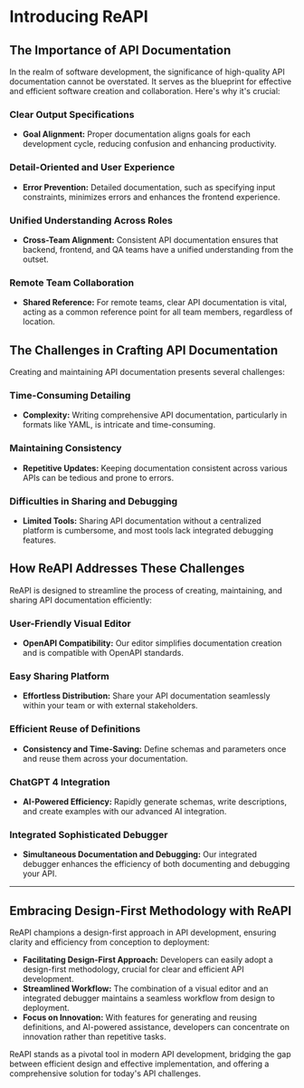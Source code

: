 # Introducing ReAPI

## The Importance of API Documentation

In the realm of software development, the significance of high-quality API documentation cannot be overstated. It serves as the blueprint for effective and efficient software creation and collaboration. Here's why it's crucial:

### Clear Output Specifications

- **Goal Alignment:** Proper documentation aligns goals for each development cycle, reducing confusion and enhancing productivity.

### Detail-Oriented and User Experience

- **Error Prevention:** Detailed documentation, such as specifying input constraints, minimizes errors and enhances the frontend experience.

### Unified Understanding Across Roles

- **Cross-Team Alignment:** Consistent API documentation ensures that backend, frontend, and QA teams have a unified understanding from the outset.

### Remote Team Collaboration

- **Shared Reference:** For remote teams, clear API documentation is vital, acting as a common reference point for all team members, regardless of location.

## The Challenges in Crafting API Documentation

Creating and maintaining API documentation presents several challenges:

### Time-Consuming Detailing

- **Complexity:** Writing comprehensive API documentation, particularly in formats like YAML, is intricate and time-consuming.

### Maintaining Consistency

- **Repetitive Updates:** Keeping documentation consistent across various APIs can be tedious and prone to errors.

### Difficulties in Sharing and Debugging

- **Limited Tools:** Sharing API documentation without a centralized platform is cumbersome, and most tools lack integrated debugging features.

## How ReAPI Addresses These Challenges

ReAPI is designed to streamline the process of creating, maintaining, and sharing API documentation efficiently:

### User-Friendly Visual Editor

- **OpenAPI Compatibility:** Our editor simplifies documentation creation and is compatible with OpenAPI standards.

### Easy Sharing Platform

- **Effortless Distribution:** Share your API documentation seamlessly within your team or with external stakeholders.

### Efficient Reuse of Definitions

- **Consistency and Time-Saving:** Define schemas and parameters once and reuse them across your documentation.

### ChatGPT 4 Integration

- **AI-Powered Efficiency:** Rapidly generate schemas, write descriptions, and create examples with our advanced AI integration.

### Integrated Sophisticated Debugger

- **Simultaneous Documentation and Debugging:** Our integrated debugger enhances the efficiency of both documenting and debugging your API.

---

## Embracing Design-First Methodology with ReAPI

ReAPI champions a design-first approach in API development, ensuring clarity and efficiency from conception to deployment:

- **Facilitating Design-First Approach:** Developers can easily adopt a design-first methodology, crucial for clear and efficient API development.
- **Streamlined Workflow:** The combination of a visual editor and an integrated debugger maintains a seamless workflow from design to deployment.
- **Focus on Innovation:** With features for generating and reusing definitions, and AI-powered assistance, developers can concentrate on innovation rather than repetitive tasks.

ReAPI stands as a pivotal tool in modern API development, bridging the gap between efficient design and effective implementation, and offering a comprehensive solution for today's API challenges.

